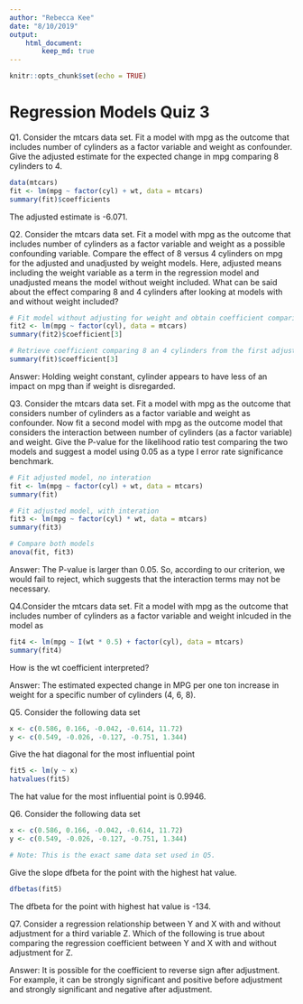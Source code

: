 ```yaml
---
author: "Rebecca Kee"
date: "8/10/2019"
output: 
    html_document: 
        keep_md: true
---
```


```r
knitr::opts_chunk$set(echo = TRUE)
```

# Regression Models Quiz 3 

Q1. Consider the mtcars data set. Fit a model with mpg as the outcome that includes number of cylinders as a factor variable and weight as confounder. Give the adjusted estimate for the expected change in mpg comparing 8 cylinders to 4.
```r
data(mtcars)
fit <- lm(mpg ~ factor(cyl) + wt, data = mtcars)
summary(fit)$coefficients
```
The adjusted estimate is -6.071. 


Q2. Consider the mtcars data set. Fit a model with mpg as the outcome that includes number of cylinders as a factor variable and weight as a possible confounding variable. Compare the effect of 8 versus 4 cylinders on mpg for the adjusted and unadjusted by weight models. Here, adjusted means including the weight variable as a term in the regression model and unadjusted means the model without weight included. What can be said about the effect comparing 8 and 4 cylinders after looking at models with and without weight included?
```r
# Fit model without adjusting for weight and obtain coefficient comparing 8 and 4 cylinders
fit2 <- lm(mpg ~ factor(cyl), data = mtcars)
summary(fit2)$coefficient[3]
```
```r
# Retrieve coefficient comparing 8 an 4 cylinders from the first adjusted model
summary(fit)$coefficient[3]
```
Answer: Holding weight constant, cylinder appears to have less of an impact on mpg than if weight is disregarded.

Q3. Consider the mtcars data set. Fit a model with mpg as the outcome that considers number of cylinders as a factor variable and weight as confounder. Now fit a second model with mpg as the outcome model that considers the interaction between number of cylinders (as a factor variable) and weight. Give the P-value for the likelihood ratio test comparing the two models and suggest a model using 0.05 as a type I error rate significance benchmark.
```r
# Fit adjusted model, no interation 
fit <- lm(mpg ~ factor(cyl) + wt, data = mtcars)
summary(fit)
```
```r
# Fit adjusted model, with interation 
fit3 <- lm(mpg ~ factor(cyl) * wt, data = mtcars)
summary(fit3)
```
```r
# Compare both models
anova(fit, fit3)
```
Answer: The P-value is larger than 0.05. So, according to our criterion, we would fail to reject, which suggests that the interaction terms may not be necessary.

Q4.Consider the mtcars data set. Fit a model with mpg as the outcome that includes number of cylinders as a factor variable and weight inlcuded in the model as 
```r
fit4 <- lm(mpg ~ I(wt * 0.5) + factor(cyl), data = mtcars)
summary(fit4)
```
How is the wt coefficient interpreted?

Answer: The estimated expected change in MPG per one ton increase in weight for a specific number of cylinders (4, 6, 8).

Q5. Consider the following data set
```r
x <- c(0.586, 0.166, -0.042, -0.614, 11.72)
y <- c(0.549, -0.026, -0.127, -0.751, 1.344)
```

Give the hat diagonal for the most influential point
```r
fit5 <- lm(y ~ x)
hatvalues(fit5)
```
The hat value for the most influential point is 0.9946. 

Q6. Consider the following data set
```r
x <- c(0.586, 0.166, -0.042, -0.614, 11.72)
y <- c(0.549, -0.026, -0.127, -0.751, 1.344)

# Note: This is the exact same data set used in Q5.
```

Give the slope dfbeta for the point with the highest hat value.
```r
dfbetas(fit5)
```
The dfbeta for the point with highest hat value is -134.

Q7. Consider a regression relationship between Y and X with and without adjustment for a third variable Z. Which of the following is true about comparing the regression coefficient between Y and X with and without adjustment for Z.

Answer: It is possible for the coefficient to reverse sign after adjustment. For example, it can be strongly significant and positive before adjustment and strongly significant and negative after adjustment.
